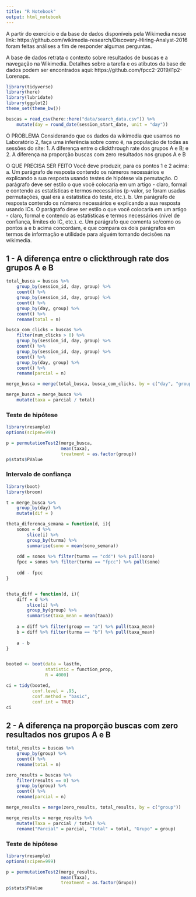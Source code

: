```yaml
---
title: "R Notebook"
output: html_notebook
---
```


A partir do exercício e da base de dados disponíveis pela Wikimedia nesse link: https://github.com/wikimedia-research/Discovery-Hiring-Analyst-2016 foram feitas análises a fim de responder algumas perguntas.

A base de dados retrata o contexto sobre resultados de buscas e a navegação na Wikimedia. 
Detalhes sobre a tarefa e os atibutos da base de dados podem ser encontrados aqui: https://github.com/fpcc2-2019/l1p2-Lorenaps.

```r
library(tidyverse)
library(here)
library(lubridate)
library(ggplot2)
theme_set(theme_bw())

buscas = read_csv(here::here("data/search_data.csv")) %>% 
    mutate(day = round_date(session_start_date, unit = "day")) 

```

O PROBLEMA 
Considerando que os dados da wikimedia que usamos no Laboratório 2, faça uma inferência sobre como é, na população de todas as sessões do site: 
1. A diferença entre o clickthrough rate dos grupos A e B; e 
2. A diferença na proporção buscas com zero resultados nos grupos A e B

O QUE PRECISA SER FEITO
Você deve produzir, para os pontos 1 e 2 acima: 
a. Um parágrafo de resposta contendo os números necessários e explicando a sua resposta usando testes de hipótese via pemutação. O parágrafo deve ser estilo o que você colocaria em um artigo - claro, formal e contendo as estatísticas e termos necessários (p-valor, se foram usadas permutações, qual era a estatística do teste, etc.). 
b. Um parágrafo de resposta contendo os números necessários e explicando a sua resposta usando ICs. O parágrafo deve ser estilo o que você colocaria em um artigo - claro, formal e contendo as estatísticas e termos necessários (nível de confiança, limites do IC, etc.). 
c. Um parágrafo que comenta se/como os pontos a e b acima concordam, e que compara os dois parágrafos em termos de informação e utilidade para alguém tomando decisões na wikimedia.

## 1 - A diferença entre o clickthrough rate dos grupos A e B

```r

total_busca = buscas %>% 
    group_by(session_id, day, group) %>% 
    count() %>% 
    group_by(session_id, day, group) %>% 
    count() %>%
    group_by(day, group) %>%
    count() %>%
    rename(total = n)

busca_com_clicks = buscas %>% 
    filter(num_clicks > 0) %>%
    group_by(session_id, day, group) %>% 
    count() %>% 
    group_by(session_id, day, group) %>% 
    count() %>%
    group_by(day, group) %>%
    count() %>%
    rename(parcial = n)

merge_busca = merge(total_busca, busca_com_clicks, by = c("day", "group")) 

merge_busca = merge_busca %>% 
    mutate(taxa = parcial / total)

```


### Teste de hipótese
```r
library(resample)
options(scipen=999)

p = permutationTest2(merge_busca, 
                     mean(taxa), 
                     treatment = as.factor(group))
p$stats$PValue
```

### Intervalo de confiança
```r
library(boot)
library(broom)

t = merge_busca %>%
    group_by(day) %>%
    mutate(dif = )

theta_diferenca_semana = function(d, i){
    sonos = d %>% 
        slice(i) %>% 
        group_by(turma) %>% 
        summarise(sono = mean(sono_semana)) 
    
    cdd = sonos %>% filter(turma == "cdd") %>% pull(sono)
    fpcc = sonos %>% filter(turma == "fpcc") %>% pull(sono)
    
    cdd - fpcc
}


theta_diff = function(d, i){
    diff = d %>% 
        slice(i) %>% 
        group_by(group) %>% 
        summarise(taxa_mean = mean(taxa)) 
    
    a = diff %>% filter(group == "a") %>% pull(taxa_mean)
    b = diff %>% filter(turma == "b") %>% pull(taxa_mean)
    
    a - b
}


booted <- boot(data = lastfm, 
               statistic = function_prop, 
               R = 4000)

ci = tidy(booted, 
          conf.level = .95,
          conf.method = "basic",
          conf.int = TRUE)
ci
```

## 2 - A diferença na proporção buscas com zero resultados nos grupos A e B
```r

total_results = buscas %>% 
    group_by(group) %>% 
    count() %>% 
    rename(total = n)

zero_results = buscas %>% 
    filter(results == 0) %>%
    group_by(group) %>% 
    count() %>% 
    rename(parcial = n)

merge_results = merge(zero_results, total_results, by = c("group")) 

merge_results = merge_results %>% 
    mutate(Taxa = parcial / total) %>%
    rename("Parcial" = parcial, "Total" = total, "Grupo" = group)


```

### Teste de hipótese
```r
library(resample)
options(scipen=999)

p = permutationTest2(merge_results, 
                     mean(Taxa), 
                     treatment = as.factor(Grupo))
p$stats$PValue
```